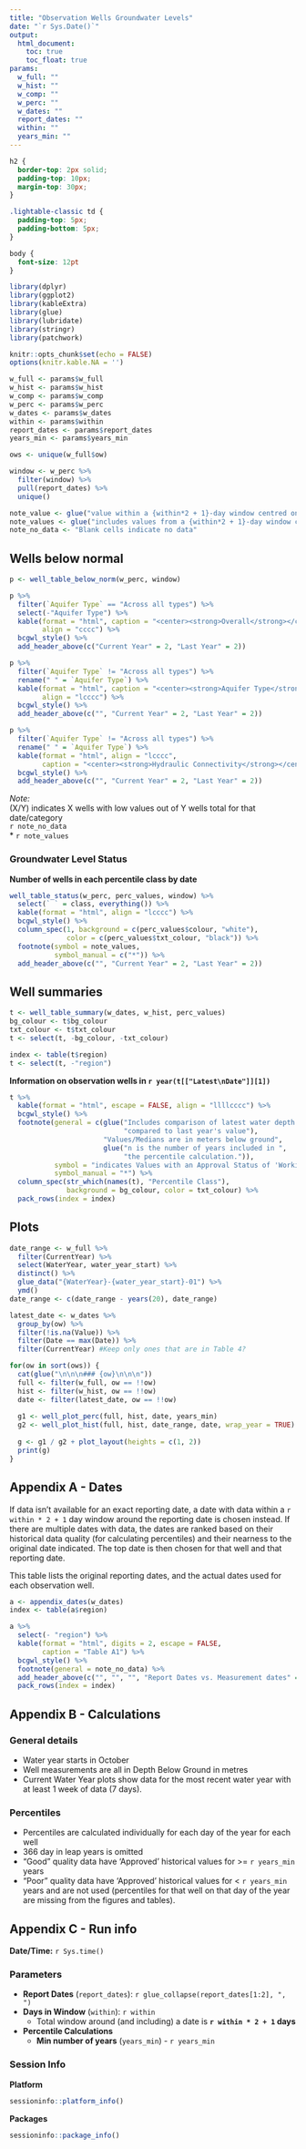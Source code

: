```yaml
---
title: "Observation Wells Groundwater Levels"
date: "`r Sys.Date()`"
output: 
  html_document:
    toc: true
    toc_float: true
params: 
  w_full: ""
  w_hist: ""
  w_comp: ""
  w_perc: ""
  w_dates: ""
  report_dates: ""
  within: ""
  years_min: ""
---
```


```css
h2 {
  border-top: 2px solid;
  padding-top: 10px;
  margin-top: 30px;
}

.lightable-classic td {
  padding-top: 5px;
  padding-bottom: 5px;
}

body {
  font-size: 12pt
}
```



```r
library(dplyr)
library(ggplot2)
library(kableExtra)
library(glue)
library(lubridate)
library(stringr)
library(patchwork)

knitr::opts_chunk$set(echo = FALSE)
options(knitr.kable.NA = '')

w_full <- params$w_full
w_hist <- params$w_hist
w_comp <- params$w_comp
w_perc <- params$w_perc
w_dates <- params$w_dates
within <- params$within
report_dates <- params$report_dates
years_min <- params$years_min

ows <- unique(w_full$ow)

window <- w_perc %>%
  filter(window) %>%
  pull(report_dates) %>%
  unique()

note_value <- glue("value within a {within*2 + 1}-day window centred on the reporting date")
note_values <- glue("includes values from a {within*2 + 1}-day window centred on the reporting date")
note_no_data <- "Blank cells indicate no data"
```

## Wells below normal

```r
p <- well_table_below_norm(w_perc, window)
```


```r
p %>%
  filter(`Aquifer Type` == "Across all types") %>%
  select(-"Aquifer Type") %>%
  kable(format = "html", caption = "<center><strong>Overall</strong></center>",
        align = "cccc") %>%
  bcgwl_style() %>%
  add_header_above(c("Current Year" = 2, "Last Year" = 2))
```

```r
p %>%
  filter(`Aquifer Type` != "Across all types") %>%
  rename(" " = `Aquifer Type`) %>%
  kable(format = "html", caption = "<center><strong>Aquifer Type</strong></center>",
        align = "lcccc") %>%
  bcgwl_style() %>%
  add_header_above(c("", "Current Year" = 2, "Last Year" = 2))
```


```r
p %>%
  filter(`Aquifer Type` != "Across all types") %>%
  rename(" " = `Aquifer Type`) %>%
  kable(format = "html", align = "lcccc",
        caption = "<center><strong>Hydraulic Connectivity</strong></center>") %>%
  bcgwl_style() %>%
  add_header_above(c("", "Current Year" = 2, "Last Year" = 2))
```



*Note:*  
(X/Y) indicates X wells with low values out of Y wells total for that date/category  
`r note_no_data`  
* `r note_values`

### Groundwater Level Status

**Number of wells in each percentile class by date**

```r
well_table_status(w_perc, perc_values, window) %>%
  select(` ` = class, everything()) %>%
  kable(format = "html", align = "lcccc") %>%
  bcgwl_style() %>%
  column_spec(1, background = c(perc_values$colour, "white"),
              color = c(perc_values$txt_colour, "black")) %>%
  footnote(symbol = note_values,
           symbol_manual = c("*")) %>%
  add_header_above(c("", "Current Year" = 2, "Last Year" = 2))
```

## Well summaries

```r
t <- well_table_summary(w_dates, w_hist, perc_values)
bg_colour <- t$bg_colour
txt_colour <- t$txt_colour
t <- select(t, -bg_colour, -txt_colour)

index <- table(t$region)
t <- select(t, -"region")
```

**Information on observation wells in `r year(t[["Latest\nDate"]][1])`**

```r
t %>%
  kable(format = "html", escape = FALSE, align = "llllcccc") %>%
  bcgwl_style() %>%
  footnote(general = c(glue("Includes comparison of latest water depth value ",
                            "compared to last year's value"),
                       "Values/Medians are in meters below ground",
                       glue("n is the number of years included in ",
                            "the percentile calculation.")),
           symbol = "indicates Values with an Approval Status of 'Working'",
           symbol_manual = "*") %>%
  column_spec(str_which(names(t), "Percentile Class"), 
              background = bg_colour, color = txt_colour) %>%
  pack_rows(index = index)

```
  

## Plots

```r
date_range <- w_full %>%
  filter(CurrentYear) %>%
  select(WaterYear, water_year_start) %>%
  distinct() %>%
  glue_data("{WaterYear}-{water_year_start}-01") %>%
  ymd()
date_range <- c(date_range - years(20), date_range)

latest_date <- w_dates %>% 
  group_by(ow) %>% 
  filter(!is.na(Value)) %>%
  filter(Date == max(Date)) %>%
  filter(CurrentYear) #Keep only ones that are in Table 4?

for(ow in sort(ows)) {
  cat(glue("\n\n\n### {ow}\n\n\n"))
  full <- filter(w_full, ow == !!ow)
  hist <- filter(w_hist, ow == !!ow)
  date <- filter(latest_date, ow == !!ow)
  
  g1 <- well_plot_perc(full, hist, date, years_min)
  g2 <- well_plot_hist(full, hist, date_range, date, wrap_year = TRUE)
  
  g <- g1 / g2 + plot_layout(heights = c(1, 2))
  print(g)
}
```


## Appendix A - Dates

If data isn't available for an exact reporting date, a date with data 
within a `r within * 2 + 1` day window around the reporting date is chosen instead.
If there are multiple dates with data, the dates are ranked based on their historical data 
quality (for calculating percentiles) and their nearness to the original date indicated.
The top date is then chosen for that well and that reporting date. 

This table lists the original reporting dates, and the actual dates used for each 
observation well. 

```r
a <- appendix_dates(w_dates)
index <- table(a$region)

a %>%
  select(- "region") %>%
  kable(format = "html", digits = 2, escape = FALSE,
        caption = "Table A1") %>%
  bcgwl_style() %>%
  footnote(general = note_no_data) %>%
  add_header_above(c("", "", "", "Report Dates vs. Measurement dates" = 4)) %>%
  pack_rows(index = index)
```


## Appendix B - Calculations

### General details
- Water year starts in October
- Well measurements are all in Depth Below Ground in metres
- Current Water Year plots show data for the most recent water year with at least
  1 week of data (7 days).

### Percentiles
- Percentiles are calculated individually for each day of the year for each well
- 366 day in leap years is omitted
- "Good" quality data have 'Approved' historical values for >= `r years_min` years
- "Poor" quality data have 'Approved' historical values for < `r years_min` 
  years and are not used (percentiles for that well on that day of the year are
  missing from the figures and tables).


## Appendix C - Run info

**Date/Time:** `r Sys.time()`


### Parameters

- **Report Dates** (`report_dates`): `r glue_collapse(report_dates[1:2], ", ")`
- **Days in Window** (`within`): `r within`
  - Total window around (and including) a date is **`r within * 2 + 1` days**
- **Percentile Calculations**
  - **Min number of years** (`years_min`) - `r years_min`
  
### Session Info

**Platform**

```r
sessioninfo::platform_info()
```

**Packages**

```r
sessioninfo::package_info()
```


